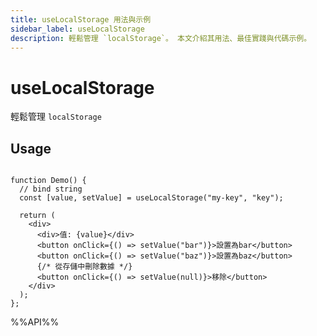 ```yaml
---
title: useLocalStorage 用法與示例
sidebar_label: useLocalStorage
description: 輕鬆管理 `localStorage`。 本文介紹其用法、最佳實踐與代碼示例。
---
```

# useLocalStorage

輕鬆管理 `localStorage`

## Usage

```tsx live

function Demo() {
  // bind string
  const [value, setValue] = useLocalStorage("my-key", "key");

  return (
    <div>
      <div>值: {value}</div>
      <button onClick={() => setValue("bar")}>設置為bar</button>
      <button onClick={() => setValue("baz")}>設置為baz</button>
      {/* 從存儲中刪除數據 */}
      <button onClick={() => setValue(null)}>移除</button>
    </div>
  );
};

```

%%API%%